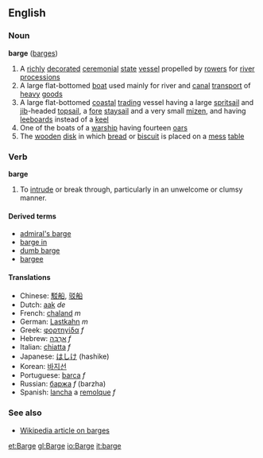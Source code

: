 ==English==
===Noun===
'''barge''' ([[barges]])
#A [[richly]] [[decorated]] [[ceremonial]] [[state]] [[vessel]] propelled by [[rower]]s for [[river]] [[procession]]s
#A large flat-bottomed [[boat]] used mainly for river and [[canal]] [[transport]] of [[heavy]] [[goods]]
#A large flat-bottomed [[coastal]] [[trading]] vessel having a large [[spritsail]] and [[jib]]-headed [[topsail]], a [[fore]] [[staysail]] and a very small [[mizen]], and having [[leeboard]]s instead of a [[keel]]
#One of the boats of a [[warship]] having fourteen [[oar]]s
#The [[wooden]] [[disk]] in which [[bread]] or [[biscuit]] is placed on a [[mess]] [[table]]

===Verb===
'''barge'''

#To [[intrude]] or break through, particularly in an unwelcome or clumsy manner.

====Derived terms====
*[[admiral's barge]]
*[[barge in]]
*[[dumb barge]]
*[[bargee]]

====Translations====
*Chinese: [[駁船]], [[驳船]]
*Dutch: [[aak]] ''de''
*French: [[chaland]] ''m''
*German: [[Lastkahn]] ''m''
*Greek: [[φορτηγίδα]] ''f''
*Hebrew: [[ארבה|אַרְבָּה]] ''f''
*Italian: [[chiatta]] ''f''
*Japanese: [[はしけ]] (hashike)
*Korean: [[바지선]]
*Portuguese: [[barca]] ''f''
*Russian: [[баржа]] ''f'' (barzha)
*Spanish: [[lancha]] a [[remolque]] ''f''<!-- wikify as single entry if idiomatic -->

===See also===
*[[w:Barge|Wikipedia article on barges]]

[[et:Barge]]
[[gl:Barge]]
[[io:Barge]]
[[it:barge]]